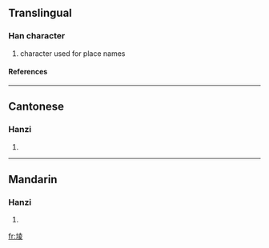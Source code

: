 ==Translingual==
===Han character===
{{Han char|rn=32|rad=土|as=08|sn=11|four=4414<sub>7</sub>|canj=土土金水 (GGCE)}}
# character used for place names
====References====
{{Han ref|kx=0232.181|hdz=10449.020|uh=580E|ud=22542|bh=D4C2|bd=54466}}
----
==Cantonese==
===Hanzi===
{{yue-hanzi|jyut=|y=ling4}}
# {{defn|Cantonese}}
----
==Mandarin==
===Hanzi===
{{cmn-hanzi|pin=[[lèng]] ([[leng4]])|wg=leng<sup>4</sup>}}
# {{defn|Mandarin}}

[[fr:堎]]